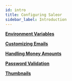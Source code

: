 ```yaml
---
id: intro
title: Configuring Saleor
sidebar_label: Introduction
---
```



<CardGrid>

[**Environment Variables**](customization/environment-variables.md)

[**Customizing Emails**](customization/emails.md)

[**Handling Money Amounts**](customization/money.md)

[**Password Validation**](customization/password-validation.md)

[**Thumbnails**](customization/thumbnails.md)

</CardGrid>